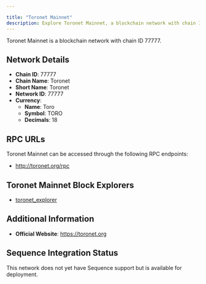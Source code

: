 ```yaml
---

title: "Toronet Mainnet"
description: Explore Toronet Mainnet, a blockchain network with chain ID 77777. Learn about its native currency, Toro, and how to interact with the network.
---
```




Toronet Mainnet is a blockchain network with chain ID 77777.

## Network Details

- **Chain ID**: 77777
- **Chain Name**: Toronet
- **Short Name**: Toronet
- **Network ID**: 77777
- **Currency**: 
  - **Name**: Toro
  - **Symbol**: TORO
  - **Decimals**: 18

## RPC URLs

Toronet Mainnet can be accessed through the following RPC endpoints:

- http://toronet.org/rpc

## Toronet Mainnet Block Explorers

- [toronet_explorer](https://toronet.org/explorer)

## Additional Information

- **Official Website**: https://toronet.org

## Sequence Integration Status

This network does not yet have Sequence support but is available for deployment.
